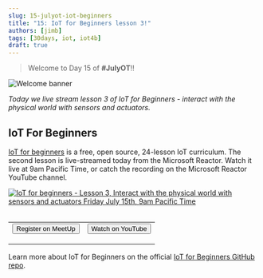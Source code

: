 ```yaml
---
slug: 15-julyot-iot-beginners
title: "15: IoT for Beginners lesson 3!"
authors: [jimb]
tags: [30days, iot, iot4b]
draft: true
---
```


<head>
  <meta name="twitter:url" content="https://julyot.dev/blog/15-julyot-iot-beginners" />
  <meta name="twitter:title" content="IoT for Beginners lesson 3" />
  <meta name="twitter:description" content="Join us to learn how to interact with the physical world with sensors and actuators as part of our live streamed IoT for Beginners lessons" />
  <meta name="twitter:image" content="https://julyot.dev/img/png/JulyOT-banner-15-iot-beginners.png" />
  <meta name="twitter:card" content="summary_large_image" />
  <meta name="twitter:creator" content="@jimbobbennett" />
  <meta name="twitter:site" content="@AzureAdvocates" /> 
  <link rel="canonical" href="https://julyot.dev/blog/15-julyot-iot-beginners" />
</head>

> Welcome to Day 15 of **#JulyOT**!!

![Welcome banner](/img/png/JulyOT-banner-15-iot-beginners.png)

_Today we live stream lesson 3 of IoT for Beginners - interact with the physical world with sensors and actuators._

## IoT For Beginners

[IoT for beginners](https://aka.ms/iot-beginners) is a free, open source, 24-lesson IoT curriculum. The second lesson is live-streamed today from the Microsoft Reactor. Watch it live at 9am Pacific Time, or catch the recording on the Microsoft Reactor YouTube channel.

<a href='https://www.meetup.com/Microsoft-Reactor-Redmond/events/286468546/'>
<img src='https://www.meetup.com/_next/image/?url=https%3A%2F%2Fsecure-content.meetupstatic.com%2Fimages%2Fclassic-events%2F504718196%2F676x380.webp&w=3840&q=75'  alt='IoT for beginners - Lesson 3, Interact with the physical world with sensors and actuators Friday July 15th, 9am Pacific Time'/>
</a>&nbsp;

<table>
<tr style={{border:'0px', 'background-color':'#00000000'}}>
    <td style={{border:'0px', 'text-align': 'center'}}>
        <form action="https://www.meetup.com/Microsoft-Reactor-Redmond/events/286468546" target="_blank">
            <input type="submit" value="Register on MeetUp" class="clean-btn button button--primary margin-left--md"/>
        </form>
    </td>
    <td style={{border:'0px', 'text-align': 'center'}}>
        <form action="https://aka.ms/IoTforbeginnersLess3" target="_blank">
            <input type="submit" value="Watch on YouTube" class="clean-btn button button--secondary margin-left--md"/>
        </form>
    </td>
</tr>
</table>

Learn more about IoT for Beginners on the official [IoT for Beginners GitHub repo](https://aka.ms/iot-beginners).
